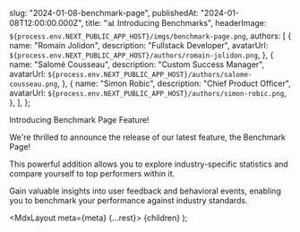 
  slug: "2024-01-08-benchmark-page",
  publishedAt: "2024-01-08T12:00:00.000Z",
  title: "📊 Introducing Benchmarks",
  headerImage: `${process.env.NEXT_PUBLIC_APP_HOST}/imgs/benchmark-page.png`,
  authors: [
    {
      name: "Romain Jolidon",
      description: "Fullstack Developer",
      avatarUrl: `${process.env.NEXT_PUBLIC_APP_HOST}/authors/romain-jolidon.png`,
    },
    {
      name: "Salomé Cousseau",
      description: "Custom Success Manager",
      avatarUrl: `${process.env.NEXT_PUBLIC_APP_HOST}/authors/salome-cousseau.png`,
    },
    {
      name: "Simon Robic",
      description: "Chief Product Officer",
      avatarUrl: `${process.env.NEXT_PUBLIC_APP_HOST}/authors/simon-robic.png`,
    },
  ],
};


Introducing Benchmark Page Feature!

We're thrilled to announce the release of our latest feature, the Benchmark Page!

This powerful addition allows you to explore industry-specific statistics and compare yourself to top performers within it.

Gain valuable insights into user feedback and behavioral events, enabling you to benchmark your performance against industry standards.

  <MdxLayout meta={meta} {...rest}>
    {children}
  </MdxLayout>
);
